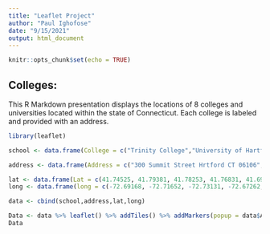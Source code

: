 ```yaml
---
title: "Leaflet Project"
author: "Paul Ighofose"
date: "9/15/2021"
output: html_document
---
```


```r
knitr::opts_chunk$set(echo = TRUE)
```

## Colleges:

This R Markdown presentation displays the locations of 8 colleges and universities located within the state of Connecticut. Each college is labeled and provided with an address.

```r
library(leaflet)

school <- data.frame(College = c("Trinity College","University of Hartford","University of Saint Joseph","Capital College", "Central Connecticut State College", "Goodwin University","Wesleyan University","University of Connecticut"))

address <- data.frame(Address = c("300 Summit Street Hrtford CT 06106", "200 Bloomfield Avenue West Hartford CT 06117", "1678 Asylum Avenue West Hartford Connecticut 06117", "950 Main Street Hartford CT 06103 ", "1615 Stanley Street New Britain CT 06050", "1 Riverside Drive East Hartford CT 06118 ", "70 Wyllys Avenue Middletown CT 06459", "233 Glenbrook Road Unit 4077 Storrs CT06269"))

lat <- data.frame(Lat = c(41.74525, 41.79381, 41.78253, 41.76831, 41.69265, 41.74144, 41.55729, 41.80935))
long <- data.frame(long = c(-72.69168, -72.71652, -72.73131, -72.67262, -72.770590, -72.63785, -72.65647, -72.25357))

data <- cbind(school,address,lat,long)

Data <- data %>% leaflet() %>% addTiles() %>% addMarkers(popup = data$Address,label = data$College)
Data

```